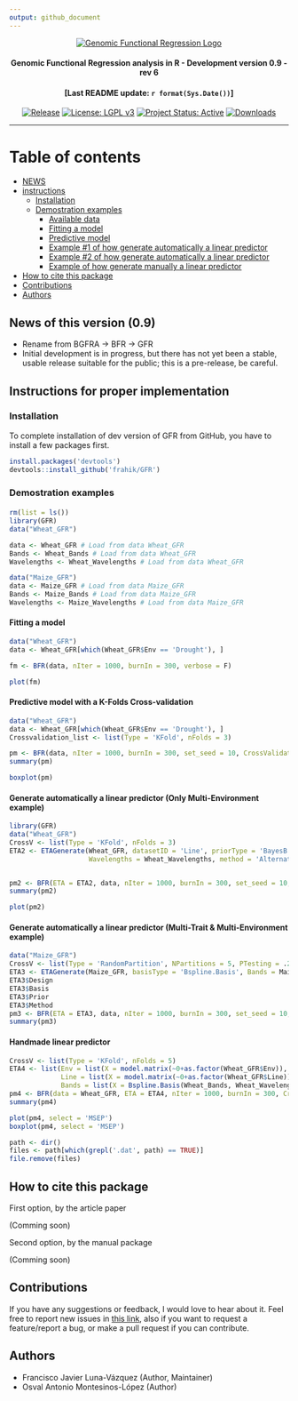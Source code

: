 ```yaml
---
output: github_document
---
```

<p align="center">
  <a href="https://github.com/frahik/GFR">
    <img src="Logo.png" alt="Genomic Functional Regression Logo"/>
  </a>
  <h4 align="center">
    **G**enomic **F**unctional **R**egression analysis in R - Development version 0.9 - rev 6 
  </h4>
  <h4 align="center">
    [Last README update: `r format(Sys.Date())`]
  </h4>
  <p align="center">
    [![Release][release-badge]][cran]
    [![License: LGPL v3][LGPL-badge]][LGPL]
    [![Project Status: Active][status-bagde]][status]
    [![Downloads][downloads-badge]][cran]
  </p>
</p>


----------

# Table of contents
  - [NEWS](#news)
  - [instructions](#instructions)
    - [Installation](#install)
    - [Demostration examples](#demo)
      - [Available data](#data)
      - [Fitting a model](#fit-model)
      - [Predictive model](#predictive-model)
      - [Example #1 of how generate automatically a linear predictor](#auto-ETA)
      - [Example #2 of how generate automatically a linear predictor](#auto-ETA2)
      - [Example of how generate manually a linear predictor](#HM-ETA)
  - [How to cite this package](#cite)
  - [Contributions](#contributions)
  - [Authors](#authors)

<h2 id="news">
  News of this version (0.9)
</h2>

* Rename from BGFRA -> BFR -> GFR
* Initial development is in progress, but there has not yet been a stable, usable release suitable for the public; this is a pre-release, be careful.

<h2 id="instructions">
  Instructions for proper implementation
</h2>


<h3 id="install">
  Installation
</h3>

To complete installation of dev version of GFR from GitHub, you have to install a few packages first.

```r
install.packages('devtools')
devtools::install_github('frahik/GFR')
```

<h3 id="demo">
  Demostration examples
</h3>

<h4 id="data">
  
</h4>


```r
rm(list = ls())
library(GFR)
data("Wheat_GFR")

data <- Wheat_GFR # Load from data Wheat_GFR
Bands <- Wheat_Bands # Load from data Wheat_GFR
Wavelengths <- Wheat_Wavelengths # Load from data Wheat_GFR

data("Maize_GFR")
data <- Maize_GFR # Load from data Maize_GFR
Bands <- Maize_Bands # Load from data Maize_GFR
Wavelengths <- Maize_Wavelengths # Load from data Maize_GFR
```

<h4 id="fit-model">
  Fitting a model
</h4>


```r
data("Wheat_GFR")
data <- Wheat_GFR[which(Wheat_GFR$Env == 'Drought'), ]

fm <- BFR(data, nIter = 1000, burnIn = 300, verbose = F)

plot(fm)
```

<h4 id="predictive-model">
  Predictive model with a K-Folds Cross-validation
</h4>

```r
data("Wheat_GFR")
data <- Wheat_GFR[which(Wheat_GFR$Env == 'Drought'), ]
Crossvalidation_list <- list(Type = 'KFold', nFolds = 3)

pm <- BFR(data, nIter = 1000, burnIn = 300, set_seed = 10, CrossValidation = Crossvalidation_list, verbose = F)
summary(pm)

boxplot(pm)
```

<h4 id="auto-ETA">
  Generate automatically a linear predictor (Only Multi-Environment example)
</h4>


```r
library(GFR)
data("Wheat_GFR")
CrossV <- list(Type = 'KFold', nFolds = 3)
ETA2 <- ETAGenerate(Wheat_GFR, datasetID = 'Line', priorType = 'BayesB', Bands = Wheat_Bands,
                    Wavelengths = Wheat_Wavelengths, method = 'Alternative2', basisType = 'Bspline.Basis', nBasis = 21)


pm2 <- BFR(ETA = ETA2, data, nIter = 1000, burnIn = 300, set_seed = 10, CrossValidation = CrossV, verbose = F)
summary(pm2)

plot(pm2)
```

<h4 id="auto-ETA2">
  Generate automatically a linear predictor (Multi-Trait & Multi-Environment example)
</h4>

```r
data("Maize_GFR")
CrossV <- list(Type = 'RandomPartition', NPartitions = 5, PTesting = .25)
ETA3 <- ETAGenerate(Maize_GFR, basisType = 'Bspline.Basis', Bands = Maize_Bands, Wavelengths = Maize_Wavelengths, priorType = 'BRR', method = 'Simple', nBasis = 21)
ETA3$Design
ETA3$Basis
ETA3$Prior
ETA3$Method
pm3 <- BFR(ETA = ETA3, data, nIter = 1000, burnIn = 300, set_seed = 10, CrossValidation = CrossV, verbose = F)
summary(pm3)
```


<h4 id="HM-ETA">
  Handmade linear predictor
</h4>

```r
CrossV <- list(Type = 'KFold', nFolds = 5)
ETA4 <- list(Env = list(X = model.matrix(~0+as.factor(Wheat_GFR$Env)), model = 'FIXED'),
             Line = list(X = model.matrix(~0+as.factor(Wheat_GFR$Line)), model = 'BRR'),
             Bands = list(X = Bspline.Basis(Wheat_Bands, Wheat_Wavelengths, nBasis = 23), model = 'BayesA'))
pm4 <- BFR(data = Wheat_GFR, ETA = ETA4, nIter = 1000, burnIn = 300, CrossValidation = CrossV, set_seed = 10, verbose = F)
summary(pm4)

plot(pm4, select = 'MSEP')
boxplot(pm4, select = 'MSEP')
```

```r
path <- dir()
files <- path[which(grepl('.dat', path) == TRUE)]
file.remove(files)
```

<h2 id="cite">
  How to cite this package
</h2>

First option, by the article paper

(Comming soon)

Second option, by the manual package

(Comming soon)



<h2 id="contributions">
  Contributions
</h2>

If you have any suggestions or feedback, I would love to hear about it. Feel free to report new issues in [this link](https://github.com/frahik/GFR/issues/new), also if you want to request a feature/report a bug, or make a pull request if you can contribute.


<h2 id="authors">
  Authors
</h2>


 - Francisco Javier Luna-Vázquez (Author, Maintainer)
 - Osval Antonio Montesinos-López (Author)


[LGPL-badge]: https://img.shields.io/badge/License-LGPL%20v3-blue.svg "LGPL, Version 2.0"
[status-bagde]: http://www.repostatus.org/badges/latest/wip.svg "status"
[downloads-badge]: http://cranlogs.r-pkg.org/badges/GFR "GFR cranlogs"
[release-badge]: http://www.r-pkg.org/badges/version-ago/GFR "GFR release"
[cran]: https://cran.r-project.org/package=GFR "CRAN Page"
[LGPL]: https://www.gnu.org/licenses/lgpl-3.0 "LGPL, Version 2.0"
[status]: http://www.repostatus.org/#wip "status - Initial development is in progress, but there has not yet been a stable, usable release suitable for the public"
